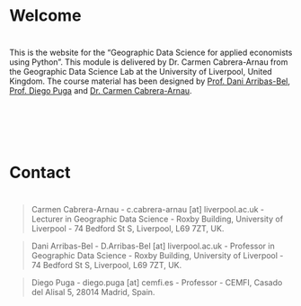 # Welcome {.unnumbered}

<div style="margin-top: 40px; margin-bottom: 120px;"> This is the website for the "Geographic Data Science for applied economists using Python". This module is delivered by Dr. Carmen Cabrera-Arnau from the Geographic Data Science Lab at the University of Liverpool, United Kingdom. The course material has been designed by [Prof. Dani Arribas-Bel](https://darribas.org/), [Prof. Diego Puga](https://diegopuga.org/) and [Dr. Carmen Cabrera-Arnau](https://cabrera-arnau.com/).</div>

<!-- ::: callout-note -->
<!-- A PDF version of this course is available for download [**`here`**](https://darribas.org/gds4ae/_downloads/d0630a09ef7a1acb4f456884eb623a49/gds4ae.pdf)**`.`** -->
<!-- ::: -->

# Contact {.unnumbered}

<div style="margin-top: 40px">
</div>
> Carmen Cabrera-Arnau - c.cabrera-arnau \[at\] liverpool.ac.uk - Lecturer in Geographic Data Science - Roxby Building, University of Liverpool - 74 Bedford St S, Liverpool, L69 7ZT, UK.

> Dani Arribas-Bel - D.Arribas-Bel \[at\] liverpool.ac.uk - Professor in Geographic Data Science - Roxby Building, University of Liverpool - 74 Bedford St S, Liverpool, L69 7ZT, UK.

> Diego Puga - diego.puga \[at\] cemfi.es - Professor - CEMFI, Casado del Alisal 5, 28014 Madrid, Spain.
